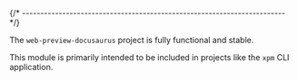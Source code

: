 
{/* ------------------------------------------------------------------------ */}

The `web-preview-docusaurus` project is fully functional and stable.


This module is primarily intended to be included in projects
like the `xpm` CLI application.

